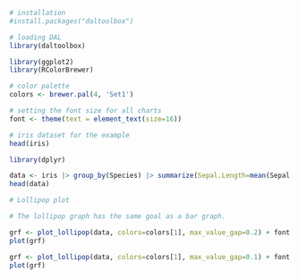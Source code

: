 ```r
# installation 
#install.packages("daltoolbox")

# loading DAL
library(daltoolbox) 
```

```r
library(ggplot2)
library(RColorBrewer)

# color palette
colors <- brewer.pal(4, 'Set1')

# setting the font size for all charts
font <- theme(text = element_text(size=16))
```

```r
# iris dataset for the example
head(iris)
```

```r
library(dplyr)

data <- iris |> group_by(Species) |> summarize(Sepal.Length=mean(Sepal.Length))
head(data)
```

```r
# Lollipop plot

# The lollipop graph has the same goal as a bar graph.

grf <- plot_lollipop(data, colors=colors[1], max_value_gap=0.2) + font
plot(grf)
```

```r
grf <- plot_lollipop(data, colors=colors[1], max_value_gap=0.1) + font + coord_flip() 
plot(grf)
```

